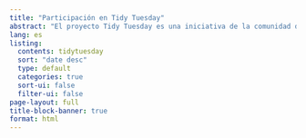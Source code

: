 ```yaml
---
title: "Participación en Tidy Tuesday"
abstract: "El proyecto Tidy Tuesday es una iniciativa de la comunidad de aprendizaje del libro R para Ciencia de Datos. Todos los martes se publica un dataset [en su sitio](https://github.com/rfordatascience/tidytuesday/), invitando a diseñar gráficos novedosos y creativos. Aquí se encuentran mis aportes a este proyecto."
lang: es
listing:
  contents: tidytuesday
  sort: "date desc"
  type: default
  categories: true
  sort-ui: false
  filter-ui: false
page-layout: full
title-block-banner: true
format: html
---
```



